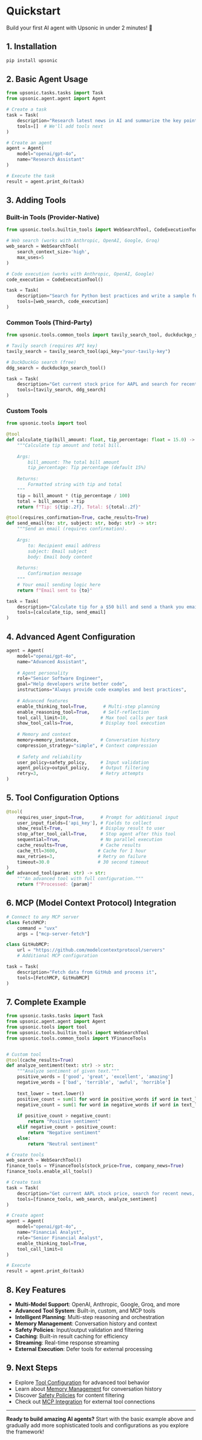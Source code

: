 # Quickstart

Build your first AI agent with Upsonic in under 2 minutes! 🦔

## 1. Installation

```bash
pip install upsonic
```

## 2. Basic Agent Usage

```python
from upsonic.tasks.tasks import Task
from upsonic.agent.agent import Agent

# Create a task
task = Task(
    description="Research latest news in AI and summarize the key points",
    tools=[]  # We'll add tools next
)

# Create an agent
agent = Agent(
    model="openai/gpt-4o",
    name="Research Assistant"
)

# Execute the task
result = agent.print_do(task)
```

## 3. Adding Tools

### Built-in Tools (Provider-Native)

```python
from upsonic.tools.builtin_tools import WebSearchTool, CodeExecutionTool

# Web search (works with Anthropic, OpenAI, Google, Groq)
web_search = WebSearchTool(
    search_context_size='high',
    max_uses=5
)

# Code execution (works with Anthropic, OpenAI, Google)
code_execution = CodeExecutionTool()

task = Task(
    description="Search for Python best practices and write a sample function",
    tools=[web_search, code_execution]
)
```

### Common Tools (Third-Party)

```python
from upsonic.tools.common_tools import tavily_search_tool, duckduckgo_search_tool

# Tavily search (requires API key)
tavily_search = tavily_search_tool(api_key="your-tavily-key")

# DuckDuckGo search (free)
ddg_search = duckduckgo_search_tool()

task = Task(
    description="Get current stock price for AAPL and search for recent news",
    tools=[tavily_search, ddg_search]
)
```

### Custom Tools

```python
from upsonic.tools import tool

@tool
def calculate_tip(bill_amount: float, tip_percentage: float = 15.0) -> str:
    """Calculate tip amount and total bill.
    
    Args:
        bill_amount: The total bill amount
        tip_percentage: Tip percentage (default 15%)
    
    Returns:
        Formatted string with tip and total
    """
    tip = bill_amount * (tip_percentage / 100)
    total = bill_amount + tip
    return f"Tip: ${tip:.2f}, Total: ${total:.2f}"

@tool(requires_confirmation=True, cache_results=True)
def send_email(to: str, subject: str, body: str) -> str:
    """Send an email (requires confirmation).
    
    Args:
        to: Recipient email address
        subject: Email subject
        body: Email body content
    
    Returns:
        Confirmation message
    """
    # Your email sending logic here
    return f"Email sent to {to}"

task = Task(
    description="Calculate tip for a $50 bill and send a thank you email",
    tools=[calculate_tip, send_email]
)
```

## 4. Advanced Agent Configuration

```python
agent = Agent(
    model="openai/gpt-4o",
    name="Advanced Assistant",
    
    # Agent personality
    role="Senior Software Engineer",
    goal="Help developers write better code",
    instructions="Always provide code examples and best practices",
    
    # Advanced features
    enable_thinking_tool=True,      # Multi-step planning
    enable_reasoning_tool=True,     # Self-reflection
    tool_call_limit=10,            # Max tool calls per task
    show_tool_calls=True,          # Display tool execution
    
    # Memory and context
    memory=memory_instance,        # Conversation history
    compression_strategy="simple", # Context compression
    
    # Safety and reliability
    user_policy=safety_policy,     # Input validation
    agent_policy=output_policy,    # Output filtering
    retry=3,                       # Retry attempts
)
```

## 5. Tool Configuration Options

```python
@tool(
    requires_user_input=True,      # Prompt for additional input
    user_input_fields=['api_key'], # Fields to collect
    show_result=True,              # Display result to user
    stop_after_tool_call=True,     # Stop agent after this tool
    sequential=True,               # No parallel execution
    cache_results=True,            # Cache results
    cache_ttl=3600,               # Cache for 1 hour
    max_retries=3,                # Retry on failure
    timeout=30.0                  # 30 second timeout
)
def advanced_tool(param: str) -> str:
    """An advanced tool with full configuration."""
    return f"Processed: {param}"
```

## 6. MCP (Model Context Protocol) Integration

```python
# Connect to any MCP server
class FetchMCP:
    command = "uvx"
    args = ["mcp-server-fetch"]

class GitHubMCP:
    url = "https://github.com/modelcontextprotocol/servers"
    # Additional MCP configuration

task = Task(
    description="Fetch data from GitHub and process it",
    tools=[FetchMCP, GitHubMCP]
)
```

## 7. Complete Example

```python
from upsonic.tasks.tasks import Task
from upsonic.agent.agent import Agent
from upsonic.tools import tool
from upsonic.tools.builtin_tools import WebSearchTool
from upsonic.tools.common_tools import YFinanceTools


# Custom tool
@tool(cache_results=True)
def analyze_sentiment(text: str) -> str:
    """Analyze sentiment of given text."""
    positive_words = ['good', 'great', 'excellent', 'amazing']
    negative_words = ['bad', 'terrible', 'awful', 'horrible']
    
    text_lower = text.lower()
    positive_count = sum(1 for word in positive_words if word in text_lower)
    negative_count = sum(1 for word in negative_words if word in text_lower)
    
    if positive_count > negative_count:
        return "Positive sentiment"
    elif negative_count > positive_count:
        return "Negative sentiment"
    else:
        return "Neutral sentiment"

# Create tools
web_search = WebSearchTool()
finance_tools = YFinanceTools(stock_price=True, company_news=True)
finance_tools.enable_all_tools()

# Create task
task = Task(
    description="Get current AAPL stock price, search for recent news, and analyze sentiment",
    tools=[finance_tools, web_search, analyze_sentiment]
)

# Create agent
agent = Agent(
    model="openai/gpt-4o",
    name="Financial Analyst",
    role="Senior Financial Analyst",
    enable_thinking_tool=True,
    tool_call_limit=8
)

# Execute
result = agent.print_do(task)
```

## 8. Key Features

- **Multi-Model Support**: OpenAI, Anthropic, Google, Groq, and more
- **Advanced Tool System**: Built-in, custom, and MCP tools
- **Intelligent Planning**: Multi-step reasoning and orchestration
- **Memory Management**: Conversation history and context
- **Safety Policies**: Input/output validation and filtering
- **Caching**: Built-in result caching for efficiency
- **Streaming**: Real-time response streaming
- **External Execution**: Defer tools for external processing

## 9. Next Steps

- Explore [Tool Configuration](https://docs.upsonic.ai/concepts/tools/custom_tools) for advanced tool behavior
- Learn about [Memory Management](https://docs.upsonic.ai/concepts/memory) for conversation history
- Discover [Safety Policies](https://docs.upsonic.ai/guides/3_add_a_safety_engine) for content filtering
- Check out [MCP Integration](https://docs.upsonic.ai/concepts/tools/mcp_tools) for external tool connections

---

**Ready to build amazing AI agents?** Start with the basic example above and gradually add more sophisticated tools and configurations as you explore the framework!